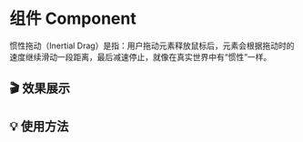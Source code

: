 
# 组件 Component

惯性拖动（Inertial Drag）是指：用户拖动元素释放鼠标后，元素会根据拖动时的速度继续滑动一段距离，最后减速停止，就像在真实世界中有“惯性”一样。

## 🎬 效果展示

<InertiaBall />

## 💡 使用方法
